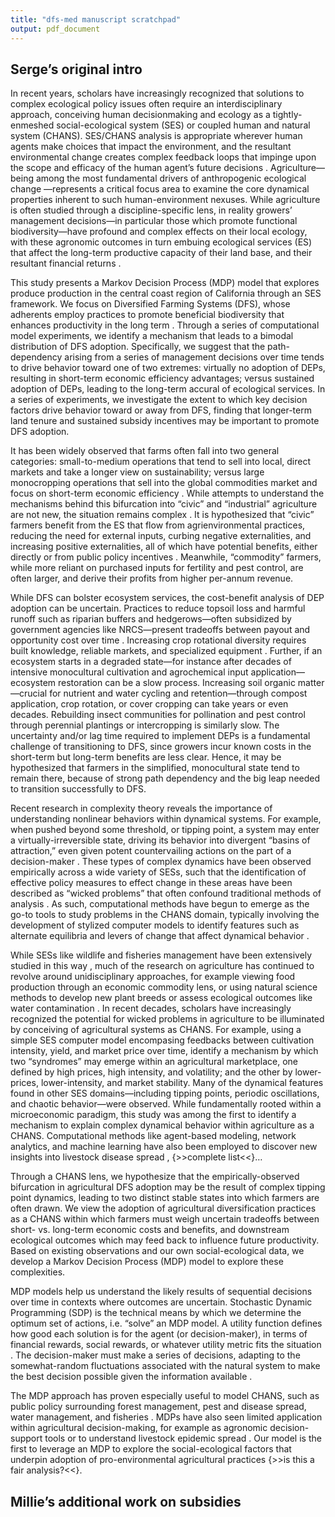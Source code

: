 ```yaml
---
title: "dfs-med manuscript scratchpad"
output: pdf_document
---
```


## Serge's original intro

In recent years, scholars have increasingly recognized that solutions to complex ecological policy issues often require an interdisciplinary approach, conceiving human decisionmaking and ecology as a tightly-enmeshed social-ecological system (SES) or coupled human and natural system (CHANS).  SES/CHANS analysis is appropriate wherever human agents make choices that impact the environment, and the resultant environmental change creates complex feedback loops that impinge upon the scope and efficacy of the human agent's future decisions \cite{ostrom2009general, walker2004resilience, liu2007complexity}.  Agriculture---being among the most fundamental drivers of anthropogenic ecological change \cite{stoate2009ecological}---represents a critical focus area to examine the core dynamical properties inherent to such human-environment nexuses.  While agriculture is often studied through a discipline-specific lens, in reality growers' management decisions---in particular those which promote functional biodiversity---have profound and complex effects on their local ecology, with these agronomic outcomes in turn embuing ecological services (ES) that affect the long-term productive capacity of their land base, and their resultant financial returns \cite{zhang2007ecosystem}.  

This study presents a Markov Decision Process (MDP) model \cite{clark1989bioeconomic} that explores produce production in the central coast region of California through an SES framework.  We focus on Diversified Farming Systems (DFS), whose adherents employ practices to promote beneficial biodiversity that enhances productivity in the long term \cite{kremen2012diversified}.  Through a series of computational model experiments, we identify a mechanism that leads to a bimodal distribution of DFS adoption.  Specifically, we suggest that the path-dependency arising from a series of management decisions over time tends to drive behavior toward one of two extremes: virtually no adoption of DEPs, resulting in short-term economic efficiency advantages; versus sustained adoption of DEPs, leading to the long-term accural of ecological services.  In a series of experiments, we investigate the extent to which key decision factors drive behavior toward or away from DFS, finding that longer-term land tenure and sustained subsidy incentives may be important to promote DFS adoption.  
<!-- add "higher risk of environmental shocks" if we decide to include -->

\subsection{Diversified farming systems}

It has been widely observed that farms often fall into two general categories: small-to-medium operations that tend to sell into local, direct markets and take a longer view on sustainability; versus large monocropping operations that sell into the global commodities market and focus on short-term economic efficiency \cite{lyson2004commodity, lyson2008food}.  While attempts to understand the mechanisms behind this bifurcation into "civic" and "industrial" agriculture are not new, the situation remains complex \cite{ipes2018breaking}.  It is hypothesized that "civic" farmers benefit from the ES that flow from agrienvironmental practices, reducing the need for external inputs, curbing negative externalities, and increasing positive externalities, all of which have potential benefits, either directly or from public policy incentives \cite{kremen2012diversified}.  Meanwhile, "commodity" farmers, while more reliant on purchased inputs for fertility and pest control, are often larger, and derive their profits from higher per-annum revenue.

While DFS can bolster ecosystem services, the cost-benefit analysis of DEP adoption can be uncertain.  Practices to reduce topsoil loss and harmful runoff such as riparian buffers and hedgerows---often subsidized by government agencies like NRCS---present tradeoffs between payout and opportunity cost over time \cite{rein1999economic}.  Increasing crop rotational diversity requires built knowledge, reliable markets, and specialized equipment \cite{carlisle2014diversity}.  Further, if an ecosystem starts in a degraded state---for instance after decades of intensive monocultural cultivation and agrochemical input application---ecosystem restoration can be a slow process.  Increasing soil organic matter---crucial for nutrient and water cycling and retention---through compost application, crop rotation, or cover cropping can take years or even decades.  Rebuilding insect communities for pollination and pest control through perennial plantings or intercropping is similarly slow.  The uncertainty and/or lag time required to implement DEPs is a fundamental challenge of transitioning to DFS, since growers incur known costs in the short-term but long-term benefits are less clear.  Hence, it may be hypothesized that farmers in the simplified, monocultural state tend to remain there, because of strong path dependency and the big leap needed to transition successfully to DFS.

\subsection{Complexity and CHANS modeling}

Recent research in complexity theory reveals the importance of understanding nonlinear behaviors within dynamical systems.  For example, when pushed beyond some threshold, or tipping point, a system may enter a virtually-irreversible state, driving its behavior into divergent "basins of attraction," even given potent countervailing actions on the part of a decision-maker \cite{bar2019dynamics}.  These types of complex dynamics have been observed empirically across a wide variety of SESs, such that the identification of effective policy measures to effect change in these areas have been described as "wicked problems" that often confound traditional methods of analysis \cite{head2008wicked}.  As such, computational methods have begun to emerge as the go-to tools to study problems in the CHANS domain, typically involving the development of stylized computer models to identify features such as alternate equilibria and levers of change that affect dynamical behavior \cite{ostrom2009general}.  

While SESs like wildlife and fisheries management have been extensively studied in this way \cite{crowder2008impacts}, much of the research on agriculture has continued to revolve around unidisciplinary approaches, for example viewing food production through an economic commodity lens, or using natural science methods to develop new plant breeds or assess ecological outcomes like water contamination \cite{francis2008transdisciplinary}.  In recent decades, scholars have increasingly recognized the potential for wicked problems in agriculture to be illuminated by conceiving of agricultural systems as CHANS.  For example, using a simple SES computer model encompasing feedbacks between cultivation intensity, yield, and market price over time, \cite{vandermeer1997syndromes, vandermeer2012syndromes} identify a mechanism by which two "syndromes" may emerge within an agricultural marketplace, one defined by high prices, high intensity, and volatility; and the other by lower-prices, lower-intensity, and market stability. Many of the dynamical features found in other SES domains---including tipping points, periodic oscillations, and chaotic behavior---were observed.  While fundamentally rooted within a microeconomic paradigm, this study was among the first to identify a mechanism to explain complex dynamical behavior within agriculture as a CHANS.  Computational methods like agent-based modeling, network analytics, and machine learning have also been employed to discover new insights into livestock disease spread \cite{wiltshire2018using, wiltshire2019network}, {>>complete list<<}...

Through a CHANS lens, we hypothesize that the empirically-observed bifurcation in agricultural DFS adoption may be the result of complex tipping point dynamics, leading to two distinct stable states into which farmers are often drawn.  We view the adoption of agricultural diversification practices as a CHANS within which farmers must weigh uncertain tradeoffs between short- vs. long-term economic costs and benefits, and downstream ecological outcomes which may feed back to influence future productivity.  Based on existing observations and our own social-ecological data, we develop a Markov Decision Process (MDP) model to explore these complexities.  

MDP models help us understand the likely results of sequential decisions over time in contexts where outcomes are uncertain.  Stochastic Dynamic Programming (SDP) is the technical means by which we determine the optimum set of actions, i.e. “solve” an MDP model.  A utility function defines how good each solution is for the agent (or decision-maker), in terms of financial rewards, social rewards, or whatever utility metric fits the situation \cite{marescot2013complex}.  The decision-maker must make a series of decisions, adapting to the somewhat-random fluctuations associated with the natural system to make the best decision possible given the information available \cite{marescot2013complex}.  

The MDP approach has proven especially useful to model CHANS, such as public policy surrounding forest management, pest and disease spread, water management, and fisheries \cite{marescot2013complex, clark1989bioeconomic}.  MDPs have also seen limited application within agricultural decision-making, for example as agronomic decision-support tools \cite{kristensen2003general} or to understand livestock epidemic spread \cite{peyrard2007graph}.  Our model is the first to leverage an MDP to explore the social-ecological factors that underpin adoption of pro-environmental agricultural practices {>>is this a fair analysis?<<}.  

<!-- From proposal: By establishing MDP models as the basis of a conceptual framework for studying agricultural socio-ecological systems, we will help to build a rigorous theoretical basis for the application of CHANS to agricultural systems. The project will fill a key gap in agricultural social science and policy18 by studying the interacting effects of government policies, agri-conservation incentive programs, and supply chain/industry actor requirements on farmers’ ability and willingness to take up diversification practices. The project will also contribute to filling an important gap in the field of ecology by studying novel relationships between biodiversity, ecosystem functions, and ecosystem services and disservices in real-world management systems29,30. Specifically, we will assess how community composition of birds and soil microbes jointly influence food safety through the incidence and suppression of foodborne pathogens, and how soil microbial community composition affects soil functions and soil-based ecosystem services that affect farm sustainability. The integrated CHANS perspective will increase scientific understanding of the potential synergies and tradeoffs of how diversified farming practices affect biodiversity, ecosystem services, short-term profitability, and long-term sustainability. The decision support tool we prototype will make a lasting contribution to guide farmers and policymakers in making more informed choices that take into account the impact of a variety of potentially conflicting variables and influences.  -->


## Millie's additional work on subsidies
<!-- However, as the ecological dynamics increase in rate, which is relevant in analagous contexts of sequentially controlled ecological systems, this effect decreases (create figure for this?). -->

<!-- ```{r subsidies, include = FALSE} -->
<!--  start of code for r changing analysis -->
<!-- subsidies <-  -->
<!--   tidyr::crossing(# Do all combinations of: -->
<!--                   #cost = seq(0, 1, by = 0.1), -->
<!--                   Tsubs = seq(2, 10, by = 1), -->
<!--                   r = seq(0.1, 3, by = .2), -->
<!--                   benefit = 1.57,  -->
<!--                   sigma = 0.1, -->
<!--                   Tmax = 20 -->
<!--   ) %>% tibble::rownames_to_column("id") %>% -->
<!--   mutate(cost = (Tsubs-2)/10) -->
<!-- ``` -->

<!-- We then create a function to simulate the multiple scenarios through -->
<!-- time -->

<!-- ```{r simulate, include = FALSE} -->
<!-- subs_sim <- function(row) { -->
<!--   subs_model <- continuous_model(states, actions, row, transition_fn, utility_fn) -->
<!--   subs_soln <- MDPtoolbox::mdp_value_iteration(subs_model$P, subs_model$U, discount) -->
<!--   # simulate subsidy period -->
<!--   start <- sim(subs_soln, Tmax = row$Tsubs, x0 = init) -->
<!--   xi <- start %>% filter(time == row$Tsubs) %>% pull(state) -->
<!--   # pad to Tmax with baseline decision rule -->
<!--   params <- list(benefit = 1.57, cost = 1, sigma = 0.1, r = row$r) -->
<!--   model <- continuous_model(states, actions, params, transition_fn, utility_fn) -->
<!--   # solve the MDP -->
<!--   no_subs_soln <- MDPtoolbox::mdp_value_iteration(model$P, model$U, discount) -->
<!--   rest <- sim(no_subs_soln, Tmax = row$Tmax - row$Tsubs + 1, x0 = xi) %>% filter(time!=1) %>% mutate(time = time + row$Tsubs - 1) -->
<!--   bind_rows(start, rest) %>% filter(time == 20) %>% summarise(mean(state)) -->
<!-- } -->

<!-- no_subs_sim <- function(row) { -->
<!--   model <- continuous_model(states, actions, row, transition_fn, utility_fn) -->
<!--   soln <- MDPtoolbox::mdp_value_iteration(model$P, model$U, discount) -->
<!--   # simulate subsidy period -->
<!--   # pad to Tmax with baseline decision rule -->
<!--   sim(soln, Tmax = 20) %>% filter(time == 20) %>% summarise(mean(state)) -->
<!-- } -->
<!-- ``` -->


<!-- ```{r no_subsidy_r, include = FALSE} -->
<!-- no_subsidy <-  -->
<!--   tidyr::crossing(# Do all combinations of: -->
<!--                   # Tsubs = 11, -->
<!--                   r = seq(0.1, 3, by = .2), -->
<!--                   benefit = 1.57,  -->
<!--                   sigma = 0.1, -->
<!--                   Tmax = 20, -->
<!--                   cost = 1 -->
<!--   ) %>% tibble::rownames_to_column("id")  -->
<!-- ``` -->
<!-- And apply that function to all of the scenarios of interest -->

<!-- ```{r all_subsidies, include = FALSE} -->
<!-- no_sub_results <- no_subsidy %>% -->
<!--   purrr::transpose() %>%  -->
<!--   furrr::future_map_dfr(no_subs_sim, .id = "id") %>%  -->
<!--   left_join(no_subsidy, by = "id") %>% -->
<!--   rename(no_sub_state = `mean(state)`) %>% -->
<!--   select(r, no_sub_state) -->

<!-- sub_results <- subsidies %>% -->
<!--   purrr::transpose() %>%  -->
<!--   furrr::future_map_dfr(subs_sim, .id = "id") %>%  -->
<!--   left_join(subsidies, by = "id") %>% -->
<!--   left_join(no_sub_results, by = "r") -->
<!-- ``` -->

<!-- ```{r grid, fig.cap = "how does r effect subsidy structure impacts", fig.width = 4.5, fig.asp = 1} -->
<!-- sub_results %>% rename(state = `mean(state)`) %>% -->
<!--   mutate(delta = state-no_sub_state)%>% ggplot(aes(x = Tsubs, y = r, fill = state)) + geom_tile()   -->

<!-- ``` -->
